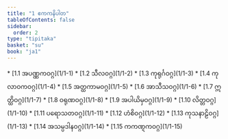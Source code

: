 ```yaml
---
title: "1 ဧကကနိပါတ"
tableOfContents: false
sidebar:
  order: 2
type: "tipitaka"
basket: "su"
book: "ja1"
---
```



<DynamicBreadcrumb />



<TableOfContents book="ja1" section="1">
* [1.1 အပဏ္ဏကဝဂ္ဂ](1/1-1)
* [1.2 သီလဝဂ္ဂ](1/1-2)
* [1.3 ကုရုင်္ဂဝဂ္ဂ](1/1-3)
* [1.4 ကုလာဝကဝဂ္ဂ](1/1-4)
* [1.5 အတ္ထကာမဝဂ္ဂ](1/1-5)
* [1.6 အာသီသဝဂ္ဂ](1/1-6)
* [1.7 ဣတ္ထိဝဂ္ဂ](1/1-7)
* [1.8 ဝရုဏဝဂ္ဂ](1/1-8)
* [1.9 အပါယိမှဝဂ္ဂ](1/1-9)
* [1.10 လိတ္တဝဂ္ဂ](1/1-10)
* [1.11 ပရောသတဝဂ္ဂ](1/1-11)
* [1.12 ဟံစိဝဂ္ဂ](1/1-12)
* [1.13 ကုသနာဠိဝဂ္ဂ](1/1-13)
* [1.14 အသမ္ပဒါနဝဂ္ဂ](1/1-14)
* [1.15 ကကဏ္ဋကဝဂ္ဂ](1/1-15)
</TableOfContents>